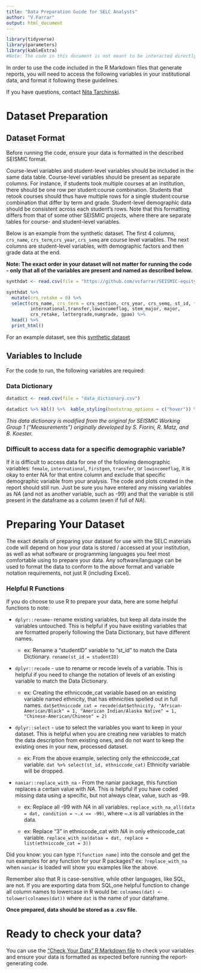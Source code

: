 ```yaml
---
title: "Data Preparation Guide for SELC Analysts"
author: "V.Farrar"
output: html_document
---
```


```r
library(tidyverse)
library(parameters)
library(kableExtra)
#Note: The code in this document is not meant to be interacted directly with by IR users. This document should be used to create a static .html or PDF guide that will be provided to IR users. 
```

In order to use the code included in the R Markdown files that generate reports, you will need to access the following variables in your institutional data, and format it following these guidelines.

If you have questions, contact [Nita Tarchinski](mailto:nitaked@umich.edu).

# Dataset Preparation

## Dataset Format

Before running the code, ensure your data is formatted in the described SEISMIC format.

Course-level variables and student-level variables should be included in the same data table. Course-level variables should be present as separate columns. For instance, if students took multiple courses at an institution, there should be one row per student:course combination. Students that retook courses should thus have multiple rows for a single student:course combination that differ by term and grade. Student-level demographic data should be consistent across each student's rows. Note that this formatting differs from that of some other SEISMIC projects, where there are separate tables for course- and student-level variables.

Below is an example from the synthetic dataset. The first 4 columns, `crs_name`, `crs_term`,`crs_year`, `crs_semq` are course level variables. The next columns are student-level variables, with demographic factors and then grade data at the end.

**Note: The exact order in your dataset will not matter for running the code - only that all of the variables are present and named as described below.**

```r
synthdat <- read.csv(file = "https://github.com/vsfarrar/SEISMIC-equity-measures/blob/main/synthetic_data_SEISMIC-format_BIO300_2023-05-08.csv")

synthdat %>%
  mutate(crs_retake = 0) %>%
  select(crs_name, crs_term = crs_section, crs_year, crs_semq, st_id, female, firstgen,ethniccode_cat,white, black_afram, hispanic_latinx, indigenous_am_indian, asian, pacific_islander,
         international,transfer,lowincomeflag, stem_major, major,
         crs_retake, lettergrade,numgrade, gpao) %>%
  head() %>%
  print_html()
```

For an example dataset, see this [synthetic dataset](https://github.com/vsfarrar/SEISMIC-equity-measures/blob/main/synthetic_data_SEISMIC-format_BIO300_2023-05-08.csv) 

## Variables to Include

For the code to run, the following variables are required:

### Data Dictionary
```r
datadict <- read.csv(file = "data_dictionary.csv")

datadict %>% kbl() %>%  kable_styling(bootstrap_options = c("hover")) %>% row_spec(c(1,5,11,14,17,23,26,30,32,35,38,41,42,45,48,49,51,52,58,61,62), extra_css = "border-bottom: 1px solid")


```

*This data dictionary is modified from the original for SEISMIC Working Group 1 ("Measurements") originally developed by S. Fiorini, R. Matz, and B. Koester.*

### Difficult to access data for a specific demographic variable?
If it is difficult to access data for one of the following demographic variables: 
`female`, `international`, `firstgen`, `transfer`, or `lowincomeflag`, it is okay to enter NA for that entire column and exclude that specific demographic variable from your analysis. The code and plots created in the report should still run. Just be sure you have entered any missing variables as *NA* (and not as another variable, such as -99) and that the variable is still present in the dataframe as a column (even if full of *NA*).


# Preparing Your Dataset

The exact details of preparing your dataset for use with the SELC materials code will depend on how your data is stored / accessed at your institution, as well as what software or programming languages you feel most comfortable using to prepare your data. Any software/language can be used to format the data to conform to the above format and variable notation requirements, not just R (including Excel).

### Helpful R Functions

If you do choose to use R to prepare your data, here are some helpful functions to note:

-   `dplyr::rename`- rename existing variables, but keep all data inside the variables untouched. This is helpful if you have existing variables that are formatted properly following the Data Dictionary, but have different names.

    -   ex: Rename a "studentID" variable to "st_id" to match the Data Dictionary. `rename(st_id = studentID)`

-   `dplyr::recode` - use to rename or recode levels of a variable. This is helpful if you need to change the notation of levels of an existing variable to match the Data Dictionary.

    -   ex: Creating the ethniccode_cat variable based on an existing variable named ethnicity, that has ethnicities spelled out in full names. `dat$ethniccode_cat = recode(dat$ethnicity, "African-American/Black" = 1, "American Indian/Alaska Native" = 1, "Chinese-American/Chinese" = 2)`

-   `dplyr::select` - use to select the variables you want to keep in your dataset. This is helpful when you are creating new variables to match the data description from existing ones, and do not want to keep the existing ones in your new, processed dataset.

    -   ex: From the above example, selecting only the ethniccode_cat variable. `dat %>% select(st_id, ethniccode_cat)` Ethnicity variable will be dropped.

-   `naniar::replace_with_na` - From the naniar package, this function replaces a certain value with *NA*. This is helpful if you have coded missing data using a specific, but not always clear, value, such as -99.

    -   ex: Replace all -99 with *NA* in all variables. `replace_with_na_all(data = dat, condition = ~.x == -99)`, where \~.x is all variables in the data.

    -   ex: Replace "3" in ethniccode_cat with *NA* in only ethniccode_cat variable. `replace_with_na(dataa = dat, replace = list(ethniccode_cat = 3))`

Did you know: you can type `?[function name]` into the console and get the run examples for any function for your R packages? ex: `?replace_with_na` when `naniar` is loaded will show you examples like the above.

Remember also that R is case-sensitive, while other languages, like SQL, are not. If you are exporting data from SQL,one helpful function to change all column names to lowercase in R would be: `colnames(dat) <- tolower(colnames(dat))` where `dat` is the name of your dataframe.

**Once prepared, data should be stored as a .csv file.**

# Ready to check your data?

You can use the ["Check Your Data" R Markdown file](https://github.com/vsfarrar/SEISMIC-equity-measures/blob/main/check_your_data.Rmd) to check your variables and ensure your data is formatted as expected before running the report-generating code.
